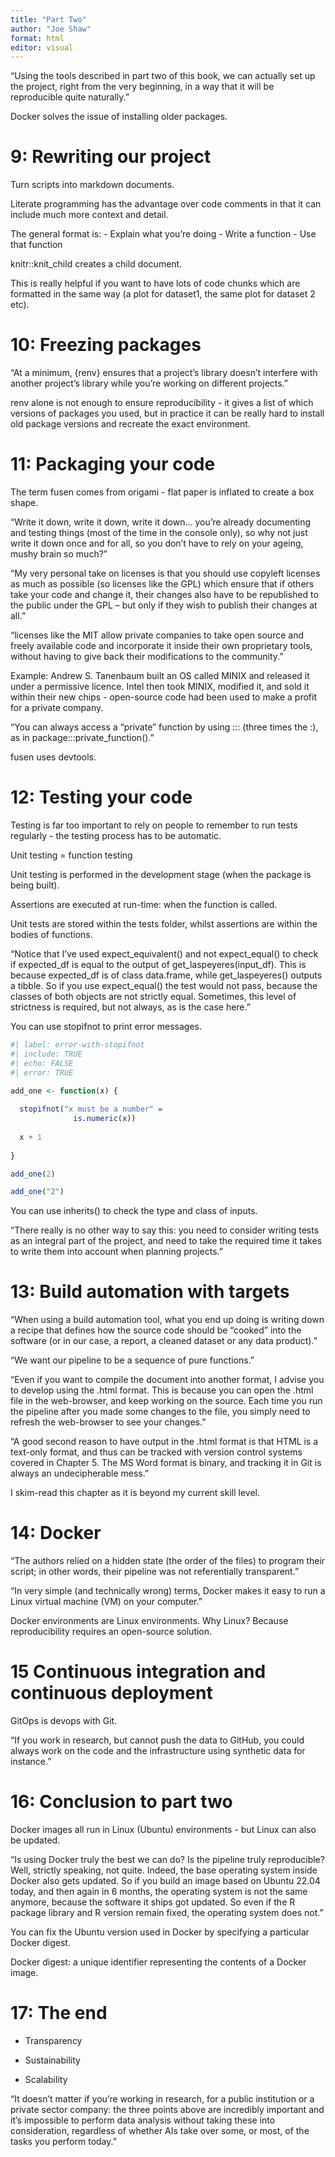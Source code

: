 ```yaml
---
title: "Part Two"
author: "Joe Shaw"
format: html
editor: visual
---
```


"Using the tools described in part two of this book, we can actually set up the project, right from the very beginning, in a way that it will be reproducible quite naturally. "

Docker solves the issue of installing older packages.

# 9: Rewriting our project

Turn scripts into markdown documents.

Literate programming has the advantage over code comments in that it can include much more context and detail.

The general format is:
- Explain what you're doing
- Write a function
- Use that function

knitr::knit_child creates a child document.

This is really helpful if you want to have lots of code chunks which are formatted in the same way (a plot for dataset1, the same plot for dataset 2 etc).

# 10: Freezing packages

"At a minimum, {renv} ensures that a project’s library doesn’t interfere with another project’s library while you’re working on different projects."

renv alone is not enough to ensure reproducibility - it gives a list of which versions of packages you used, but in practice it can be really hard to install old package versions and recreate the exact environment.

# 11: Packaging your code

The term fusen comes from origami - flat paper is inflated to create a box shape.

"Write it down, write it down, write it down… you’re already documenting and testing things (most of the time in the console only), so why not just write it down once and for all, so you don’t have to rely on your ageing, mushy brain so much?"

"My very personal take on licenses is that you should use copyleft licenses as much as possible (so licenses like the GPL) which ensure that if others take your code and change it, their changes also have to be republished to the public under the GPL – but only if they wish to publish their changes at all."

"licenses like the MIT allow private companies to take open source and freely available code and incorporate it inside their own proprietary tools, without having to give back their modifications to the community."

Example: Andrew S. Tanenbaum built an OS called MINIX and released it under a permissive licence. Intel then took MINIX, modified it, and sold it within their new chips - open-source code had been used to make a profit for a private company.

"You can always access a “private” function by using ::: (three times the :), as in package:::private_function()."

fusen uses devtools.

# 12: Testing your code

Testing is far too important to rely on people to remember to run tests regularly - the testing process has to be automatic.

Unit testing = function testing

Unit testing is performed in the development stage (when the package is being built).

Assertions are executed at run-time: when the function is called.

Unit tests are stored within the tests folder, whilst assertions are within the bodies of functions.

"Notice that I’ve used expect_equivalent() and not expect_equal() to check if expected_df is equal to the output of get_laspeyeres(input_df). This is because expected_df is of class data.frame, while get_laspeyeres() outputs a tibble. So if you use expect_equal() the test would not pass, because the classes of both objects are not strictly equal. Sometimes, this level of strictness is required, but not always, as is the case here."

You can use stopifnot to print error messages.

```r
#| label: error-with-stopifnot
#| include: TRUE
#| echo: FALSE
#| error: TRUE

add_one <- function(x) {
  
  stopifnot("x must be a number" = 
              is.numeric(x))
  
  x + 1
  
}

add_one(2)

add_one("2")

```

You can use inherits() to check the type and class of inputs.

"There really is no other way to say this: you need to consider writing tests as an integral part of the project, and need to take the required time it takes to write them into account when planning projects."

# 13: Build automation with targets

"When using a build automation tool, what you end up doing is writing down a recipe that defines how the source code should be “cooked” into the software (or in our case, a report, a cleaned dataset or any data product)."

"We want our pipeline to be a sequence of pure functions."

"Even if you want to compile the document into another format, I advise you to develop using the .html format. This is because you can open the .html file in the web-browser, and keep working on the source. Each time you run the pipeline after you made some changes to the file, you simply need to refresh the web-browser to see your changes."

"A good second reason to have output in the .html format is that HTML is a text-only format, and thus can be tracked with version control systems covered in Chapter 5. The MS Word format is binary, and tracking it in Git is always an undecipherable mess."

I skim-read this chapter as it is beyond my current skill level.

# 14: Docker

"The authors relied on a hidden state (the order of the files) to program their script; in other words, their pipeline was not referentially transparent."

"In very simple (and technically wrong) terms, Docker makes it easy to run a Linux virtual machine (VM) on your computer."

Docker environments are Linux environments. Why Linux? Because reproducibility requires an open-source solution.

# 15 Continuous integration and continuous deployment

GitOps is devops with Git.

"If you work in research, but cannot push the data to GitHub, you could always work on the code and the infrastructure using synthetic data for instance."

# 16: Conclusion to part two

Docker images all run in Linux (Ubuntu) environments - but Linux can also be updated.

"Is using Docker truly the best we can do? Is the pipeline truly reproducible? Well, strictly speaking, not quite. Indeed, the base operating system inside Docker also gets updated. So if you build an image based on Ubuntu 22.04 today, and then again in 6 months, the operating system is not the same anymore, because the software it ships got updated. So even if the R package library and R version remain fixed, the operating system does not."

You can fix the Ubuntu version used in Docker by specifying a particular Docker digest.

Docker digest: a unique identifier representing the contents of a Docker image.

# 17: The end

- Transparency

- Sustainability

- Scalability

"It doesn’t matter if you’re working in research, for a public institution or a private sector company: the three points above are incredibly important and it’s impossible to perform data analysis without taking these into consideration, regardless of whether AIs take over some, or most, of the tasks you perform today."
